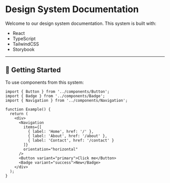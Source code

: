 
<Meta title="Introduction" />

# Design System Documentation

Welcome to our design system documentation. This system is built with:

- React
- TypeScript
- TailwindCSS
- Storybook

---

## 🚀 Getting Started

To use components from this system:

```tsx
import { Button } from '../components/Button';
import { Badge } from '../components/Badge';
import { Navigation } from '../components/Navigation';

function Example() {
  return (
    <div>
      <Navigation
        items={[
          { label: 'Home', href: '/' },
          { label: 'About', href: '/about' },
          { label: 'Contact', href: '/contact' }
        ]}
        orientation="horizontal"
      />
      <Button variant="primary">Click me</Button>
      <Badge variant="success">New</Badge>
    </div>
  );
}
